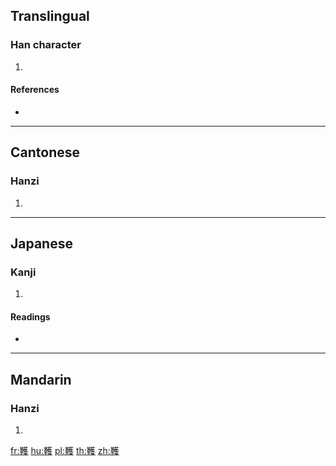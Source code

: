 {{character info/new}}
==Translingual==

===Han character===
{{Han char|rn=177|rad=革|as=14|sn=23|four=44547|canj=TJTOE}}

# {{defn|Han|sort=革14}}

====References====
* {{Han ref|kx=1392.250|dkj=43068|dj=1907.140|hdz=74351.040|uh=97C4|ud=38852|bh=F84F|bd=63567}}

----

==Cantonese==

===Hanzi===
{{yue-hanzi|jyut=|y=wu6}}

# {{defn|lang=yue|sort=革14}}

----

==Japanese==

===Kanji===
{{ja-kanji|grade=|rs=革14}}

# {{defn|lang=ja|sort=革14}}

====Readings====
* {{ja-readings|on=[[あく]] (aku), [[やく]] (yaku), [[かく]] (kaku), [[ぎゃく]] (gyaku)|kun=[[かたのさげお]] (katanosageo)}}

----

==Mandarin==

===Hanzi===
{{cmn-hanzi|pin=[[hù]] ([[hu4]]), [[huò]] ([[huo4]])|wg=hu<sup>4</sup>, huo<sup>4</sup>}}

# {{defn|lang=cmn|sort=革14}}

[[fr:韄]]
[[hu:韄]]
[[pl:韄]]
[[th:韄]]
[[zh:韄]]